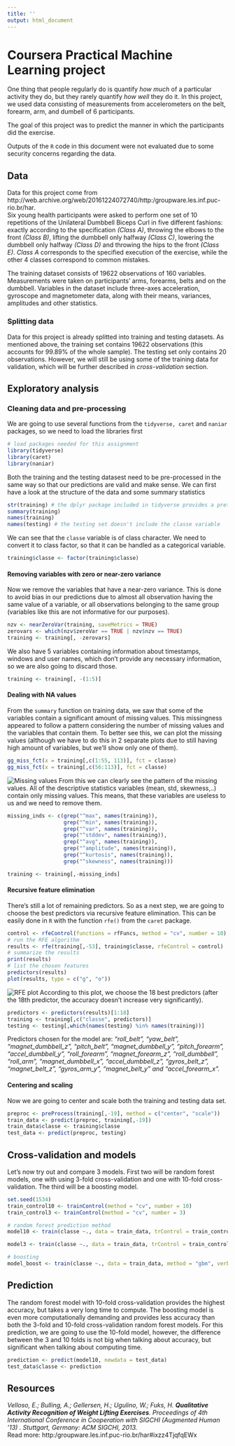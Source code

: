 ```yaml
---
title: ''
output: html_document
---
```


# **Coursera Practical Machine Learning project**

One thing that people regularly do is quantify *how much* of a particular activity they do, but they rarely quantify *how well* they do it. In this project, we used data consisting of measurements from accelerometers on the belt, forearm, arm, and dumbell of 6 participants.  

The goal of this project was to predict the manner in which the participants did the exercise.   

Outputs of the `R` code in this document were not evaluated due to some security concerns regarding the data.

## **Data**  
Data for this project come from http://web.archive.org/web/20161224072740/http:/groupware.les.inf.puc-rio.br/har.  
Six young health participants were asked to perform one set of 10 repetitions of the Unilateral Dumbbell Biceps Curl in five different fashions: exactly according to the specification *(Class A)*, throwing the elbows to the front *(Class B)*, lifting the dumbbell only halfway *(Class C)*, lowering the dumbbell only halfway *(Class D)* and throwing the hips to the front *(Class E)*. *Class A* corresponds to the specified execution of the exercise, while the other 4 classes correspond to common mistakes.

The training dataset consists of 19622 observations of 160 variables. Measurements were taken on participants' arms, forearms, belts and on the dumbbell. Variables in the dataset include three-axes acceleration, gyroscope and magnetometer data, along with their means, variances, amplitudes and other statistics. 

### **Splitting data**  
Data for this project is already splitted into training and testing datasets. As mentioned above, the training set contains 19622 observations (this accounts for 99.89% of the whole sample). The testing set only contains 20 observations. However, we will still be using some of the training data for validation, which will be further described in *cross-validation* section.

## **Exploratory analysis**  

### **Cleaning data and pre-processing**  
We are going to use several functions from the `tidyverse, caret` and `naniar` packages, so we need to load the libraries first

```r
# load packages needed for this assignment
library(tidyverse)
library(caret)
library(naniar)
```

Both the training and the testing datasest need to be pre-processed in the same way so that our predictions are valid and make sense. We can first have a look at the structure of the data and some summary statistics 

```r
str(training) # the dplyr package included in tidyverse provides a prettier and more structured output than the base function str()
summary(training)
names(training)
names(testing) # the testing set doesn't include the classe variable
```
We can see that the `classe` variable is of class character. We need to convert it to class factor, so that it can be handled as a categorical variable.

```r
training$classe <- factor(training$classe)
```

#### **Removing variables with zero or near-zero variance**  
Now we remove the variables that have a near-zero variance. This is done to avoid bias in our predictions due to almost all observation having the same value of a variable, or all observations belonging to the same group (variables like this are not informative for our purposes).  

```r
nzv <- nearZeroVar(training, saveMetrics = TRUE)
zerovars <- which(nzv$zeroVar == TRUE | nzv$nzv == TRUE)
training <- training[, -zerovars]
```

We also have 5 variables containing information about timestamps, windows and user names, which don't provide any necessary information, so we are also going to discard those.

```r
training <- training[, -(1:5)]
```

#### **Dealing with NA values**
From the `summary` function on training data, we saw that some of the variables contain a significant amount of missing values. This missingness appeared to follow a pattern considering the number of missing values and the variables that contain them. To better see this, we can plot the missing values (although we have to do this in 2 separate plots due to still having high amount of variables, but we'll show only one of them).

```r
gg_miss_fct(x = training[,c(1:55, 113)], fct = classe)
gg_miss_fct(x = training[,c(56:113)], fct = classe)
```

![Missing values](images/NA2.jpg)
From this we can clearly see the pattern of the missing values. All of the descriptive statistics variables (mean, std, skewness,..) contain only missing values. This means, that these variables are useless to us and we need to remove them.

```r
missing_inds <- c(grep("^max", names(training)),
                  grep("^min", names(training)),
                  grep("^var", names(training)),
                  grep("^stddev", names(training)),
                  grep("^avg", names(training)),
                  grep("^amplitude", names(training)),
                  grep("^kurtosis", names(training)),
                  grep("^skewness", names(training)))

training <- training[,-missing_inds]
```

#### **Recursive feature elimination**
There's still a lot of remaining predictors. So as a next step, we are going to choose the best predictors via recursive feature elimination. This can be easily done in `R` with the function `rfe()` from the `caret` package. 

```r
control <- rfeControl(functions = rfFuncs, method = "cv", number = 10)
# run the RFE algorithm
results <- rfe(training[,-53], training$classe, rfeControl = control)
# summarize the results
print(results)
# list the chosen features
predictors(results)
plot(results, type = c("g", "o"))
```

![RFE plot](images/rfe.jpg)
According to this plot, we choose the 18 best predictors (after the 18th predictor, the accuracy doesn't increase very significantly).

```r
predictors <- predictors(results)[1:18]
training <- training[,c("classe", predictors)]
testing <- testing[,which(names(testing) %in% names(training))]
```

Predictors chosen for the model are: *"roll_belt", "yaw_belt", "magnet_dumbbell_z", "pitch_belt", "magnet_dumbbell_y", "pitch_forearm", "accel_dumbbell_y", "roll_forearm", "magnet_forearm_z", "roll_dumbbell", "roll_arm", "magnet_dumbbell_x", "accel_dumbbell_z", "gyros_belt_z", "magnet_belt_z", "gyros_arm_y", "magnet_belt_y" and "accel_forearm_x".*  

#### **Centering and scaling**  
Now we are going to center and scale both the training and testing data set.

```r
preproc <- preProcess(training[,-19], method = c("center", "scale"))
train_data <- predict(preproc, training[,-19])
train_data$classe <- training$classe
test_data <- predict(preproc, testing)
```

## **Cross-validation and models**
Let's now try out and compare 3 models. First two will be random forest models, one with using 3-fold cross-validation and one with 10-fold cross-validation. The third will be a boosting model.

```r
set.seed(1534)
train_control10 <- trainControl(method = "cv", number = 10)
train_control3 <- trainControl(method = "cv", number = 3)

# random forest prediction method
model10 <- train(classe ~., data = train_data, trControl = train_control10, method = "rf")

model3 <- train(classe ~., data = train_data, trControl = train_control3, method = "rf")

# boosting
model_boost <- train(classe ~., data = train_data, method = "gbm", verbose = FALSE)
```

## **Prediction**  
The random forest model with 10-fold cross-validation provides the highest accuracy, but takes a very long time to compute. The boosting model is even more computationally demanding and provides less accuracy than both the 3-fold and 10-fold cross-validation random forest models. For this prediction, we are going to use the 10-fold model, however, the difference between the 3 and 10 folds is not big when talking about accuracy, but significant when talking about computing time. 

```r
prediction <- predict(model10, newdata = test_data)
test_data$classe <- prediction
```

## **Resources**  
*Velloso, E.; Bulling, A.; Gellersen, H.; Ugulino, W.; Fuks, H. **Qualitative Activity Recognition of Weight Lifting Exercises**. Proceedings of 4th International Conference in Cooperation with SIGCHI (Augmented Human '13) . Stuttgart, Germany: ACM SIGCHI, 2013.*  
Read more: http:/groupware.les.inf.puc-rio.br/har#ixzz4TjqfqEWx
